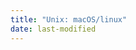 ```yaml
---
title: "Unix: macOS/linux"
date: last-modified
---
```


:::{.callout-caution title="Under construction"}
:::
